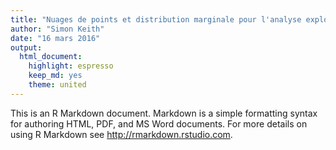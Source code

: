 ```yaml
---
title: "Nuages de points et distribution marginale pour l'analyse exploratoire avec Tableau + R"
author: "Simon Keith"
date: "16 mars 2016"
output:
  html_document:
    highlight: espresso
    keep_md: yes
    theme: united
---
```


This is an R Markdown document. Markdown is a simple formatting syntax for authoring HTML, PDF, and MS Word documents. For more details on using R Markdown see <http://rmarkdown.rstudio.com>.
